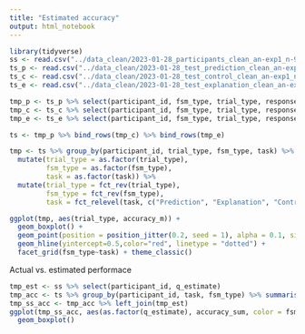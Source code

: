 ```yaml
---
title: "Estimated accuracy"
output: html_notebook
---
```



```r
library(tidyverse)
ss <- read.csv("../data_clean/2023-01-28_participants_clean_an-exp1_n-91.csv")
ts_p <- read.csv("../data_clean/2023-01-28_test_prediction_clean_an-exp1_n-91.csv")
ts_c <- read.csv("../data_clean/2023-01-28_test_control_clean_an-exp1_n-91.csv")
ts_e <- read.csv("../data_clean/2023-01-28_test_explanation_clean_an-exp1_n-91.csv")
```

```r
tmp_p <- ts_p %>% select(participant_id, fsm_type, trial_type, response_correct, response, correct_response = prediction_correct, trial_id) %>% mutate(task = "Prediction")
tmp_c <- ts_c %>% select(participant_id, fsm_type, trial_type, response_correct, trial_id) %>% mutate(task = "Control")
tmp_e <- ts_e %>% select(participant_id, fsm_type, trial_type, response_correct, trial_id) %>% mutate(task = "Explanation")

ts <- tmp_p %>% bind_rows(tmp_c) %>% bind_rows(tmp_e)
```

```r
tmp <- ts %>% group_by(participant_id, trial_type, fsm_type, task) %>% summarise(accuracy_m = mean(response_correct, na.rm = T)) %>% 
  mutate(trial_type = as.factor(trial_type), 
         fsm_type = as.factor(fsm_type), 
         task = as.factor(task)) %>% 
  mutate(trial_type = fct_rev(trial_type),
         fsm_type = fct_rev(fsm_type), 
         task = fct_relevel(task, c("Prediction", "Explanation", "Control")))

ggplot(tmp, aes(trial_type, accuracy_m)) + 
  geom_boxplot() + 
  geom_point(position = position_jitter(0.2, seed = 1), alpha = 0.1, size = 2)+
  geom_hline(yintercept=0.5,color="red", linetype = "dotted") + 
  facet_grid(fsm_type~task) + theme_classic()
```

Actual vs. estimated performace
```r
tmp_est <- ss %>% select(participant_id, q_estimate)
tmp_acc <- ts %>% group_by(participant_id, task, fsm_type) %>% summarise(accuracy_sum = sum(response_correct))
tmp_ss_acc <- tmp_acc %>% left_join(tmp_est)
ggplot(tmp_ss_acc, aes(as.factor(q_estimate), accuracy_sum, color = fsm_type)) + 
  geom_boxplot()
```


